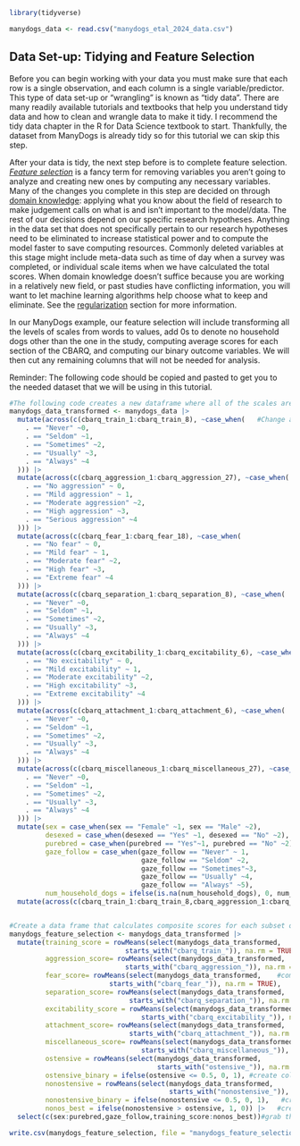 ```r
library(tidyverse)

manydogs_data <- read.csv("manydogs_etal_2024_data.csv")
```

## Data Set-up: Tidying and Feature Selection

Before you can begin working with your data you must make sure that each row is a single observation, and each column is a single variable/predictor. This type of data set-up or "wrangling" is known as "tidy data". There are many readily available tutorials and textbooks that help you understand tidy data and how to clean and wrangle data to make it tidy. I recommend the tidy data chapter in the R for Data Science textbook to start. Thankfully, the dataset from ManyDogs is already tidy so for this tutorial we can skip this step.

After your data is tidy, the next step before is to complete feature selection. [*Feature selection*](https://www.geeksforgeeks.org/feature-selection-techniques-in-machine-learning/) is a fancy term for removing variables you aren't going to analyze and creating new ones by computing any necessary variables. Many of the changes you complete in this step are decided on through [domain knowledge](https://corporatefinanceinstitute.com/resources/data-science/domain-knowledge-data-science/): applying what you know about the field of research to make judgement calls on what is and isn't important to the model/data. The rest of our decisions depend on our specific research hypotheses. Anything in the data set that does not specifically pertain to our research hypotheses need to be eliminated to increase statistical power and to compute the model faster to save computing resources. Commonly deleted variables at this stage might include meta-data such as time of day when a survey was completed, or individual scale items when we have calculated the total scores. When domain knowledge doesn't suffice because you are working in a relatively new field, or past studies have conflicting information, you will want to let machine learning algorithms help choose what to keep and eliminate. See the [regularization](regularization.qmd#regularization) section for more information.

In our ManyDogs example, our feature selection will include transforming all the levels of scales from words to values, add 0s to denote no household dogs other than the one in the study, computing average scores for each section of the CBARQ, and computing our binary outcome variables. We will then cut any remaining columns that will not be needed for analysis.

Reminder: The following code should be copied and pasted to get you to the needed dataset that we will be using in this tutorial.

```r

#The following code creates a new dataframe where all of the scales are changed from words to numbers so they can be used as discrete categorical data in the models we will create in this tutorial
manydogs_data_transformed <- manydogs_data |>
  mutate(across(c(cbarq_train_1:cbarq_train_8), ~case_when(   #Change all scales from words to numbers
    . == "Never" ~0,
    . == "Seldom" ~1,
    . == "Sometimes" ~2,
    . == "Usually" ~3,
    . == "Always" ~4
  ))) |> 
  mutate(across(c(cbarq_aggression_1:cbarq_aggression_27), ~case_when(
    . == "No aggression" ~ 0, 
    . == "Mild aggression" ~ 1,
    . == "Moderate aggression" ~2,
    . == "High aggression" ~3, 
    . == "Serious aggression" ~4
  ))) |> 
  mutate(across(c(cbarq_fear_1:cbarq_fear_18), ~case_when(
    . == "No fear" ~ 0, 
    . == "Mild fear" ~ 1,
    . == "Moderate fear" ~2,
    . == "High fear" ~3, 
    . == "Extreme fear" ~4
  ))) |> 
  mutate(across(c(cbarq_separation_1:cbarq_separation_8), ~case_when(
    . == "Never" ~0,
    . == "Seldom" ~1,
    . == "Sometimes" ~2,
    . == "Usually" ~3,
    . == "Always" ~4
  ))) |> 
  mutate(across(c(cbarq_excitability_1:cbarq_excitability_6), ~case_when(
    . == "No excitability" ~ 0, 
    . == "Mild excitability" ~ 1,
    . == "Moderate excitability" ~2,
    . == "High excitability" ~3, 
    . == "Extreme excitability" ~4
  ))) |> 
  mutate(across(c(cbarq_attachment_1:cbarq_attachment_6), ~case_when(
    . == "Never" ~0,
    . == "Seldom" ~1,
    . == "Sometimes" ~2,
    . == "Usually" ~3,
    . == "Always" ~4
  ))) |> 
  mutate(across(c(cbarq_miscellaneous_1:cbarq_miscellaneous_27), ~case_when(
    . == "Never" ~0,
    . == "Seldom" ~1,
    . == "Sometimes" ~2,
    . == "Usually" ~3,
    . == "Always" ~4
  ))) |> 
  mutate(sex = case_when(sex == "Female" ~1, sex == "Male" ~2),
         desexed = case_when(desexed == "Yes" ~1, desexed == "No" ~2),
         purebred = case_when(purebred == "Yes"~1, purebred == "No" ~2),
         gaze_follow = case_when(gaze_follow == "Never" ~ 1, 
                                 gaze_follow == "Seldom" ~2,
                                 gaze_follow == "Sometimes"~3,
                                 gaze_follow == "Usually" ~4,
                                 gaze_follow == "Always" ~5),
         num_household_dogs = ifelse(is.na(num_household_dogs), 0, num_household_dogs)) |>  #add 0s to indicate when no other dogs were in the household
  mutate(across(c(cbarq_train_1:cbarq_train_8,cbarq_aggression_1:cbarq_miscellaneous_27), as.numeric))  #change character columns to numeric columns


#Create a data frame that calculates composite scores for each subset of the scale and computes our three binary outcome variables
manydogs_feature_selection <- manydogs_data_transformed |> 
  mutate(training_score = rowMeans(select(manydogs_data_transformed,   #compute average scores of training
                             starts_with("cbarq_train_")), na.rm = TRUE),
         aggression_score= rowMeans(select(manydogs_data_transformed,   #compute average scores of aggression
                             starts_with("cbarq_aggression_")), na.rm = TRUE),
         fear_score= rowMeans(select(manydogs_data_transformed,    #compute average scores of fear
                         starts_with("cbarq_fear_")), na.rm = TRUE),
         separation_score= rowMeans(select(manydogs_data_transformed,    ##compute average scores of separation issues
                              starts_with("cbarq_separation_")), na.rm = TRUE),
         excitability_score = rowMeans(select(manydogs_data_transformed,    #compute average scores of excitability
                                 starts_with("cbarq_excitability_")), na.rm = TRUE),
         attachment_score= rowMeans(select(manydogs_data_transformed,     #compute average scores of attachment
                              starts_with("cbarq_attachment_")), na.rm = TRUE),
         miscellaneous_score= rowMeans(select(manydogs_data_transformed,    #compute average scores of miscellaneous behavior issues
                                 starts_with("cbarq_miscellaneous_")), na.rm = TRUE),
         ostensive = rowMeans(select(manydogs_data_transformed, 
                                     starts_with("ostensive_")), na.rm = TRUE), #create proportion correct on ostensive task
         ostensive_binary = ifelse(ostensive <= 0.5, 0, 1), #create column that notes if a dog performed over or under chance at the ostensive task
         nonostensive = rowMeans(select(manydogs_data_transformed,
                                        starts_with("nonostensive_")), na.rm = TRUE), #create proportion correct on nonostensive task
         nonostensive_binary = ifelse(nonostensive <= 0.5, 0, 1),   #create column that notes if a dog performed over or under chance at the nonostensive task
         nonos_best = ifelse(nonostensive > ostensive, 1, 0)) |>   #create column that notes if the dog was better at the nonostensive task
  select(c(sex:purebred,gaze_follow,training_score:nonos_best))#grab the columns we will be using for the analysis in this tutorial

```

```r
write.csv(manydogs_feature_selection, file = "manydogs_feature_selection.csv")
```
